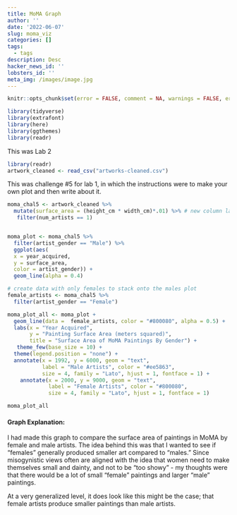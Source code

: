 ```yaml
---
title: MoMA Graph
author: ''
date: '2022-06-07'
slug: moma_viz
categories: []
tags:
  - tags
description: Desc
hacker_news_id: ''
lobsters_id: ''
meta_img: /images/image.jpg
---
```



```r
knitr::opts_chunk$set(error = FALSE, comment = NA, warnings = FALSE, errors = FALSE, messages = FALSE, tidy = FALSE, cache = TRUE)
```



```r
library(tidyverse)
library(extrafont)
library(here)
library(ggthemes)
library(readr)
```

This was Lab 2



```r
library(readr)
artwork_cleaned <- read_csv("artworks-cleaned.csv")
```

This was challenge #5 for lab 1, in which the instructions were to make your own plot and then write about it.  

```r
moma_chal5 <- artwork_cleaned %>% 
  mutate(surface_area = (height_cm * width_cm)*.01) %>% # new column labeled hw_ratio, meters squared!
   filter(num_artists == 1)


moma_plot <- moma_chal5 %>% 
  filter(artist_gender == "Male") %>%
  ggplot(aes(
  x = year_acquired,
  y = surface_area,
  color = artist_gender)) +
  geom_line(alpha = 0.4)

# create data with only females to stack onto the males plot
female_artists <- moma_chal5 %>% 
  filter(artist_gender == "Female")

moma_plot_all <- moma_plot + 
  geom_line(data =  female_artists, color = "#800080", alpha = 0.5) +
  labs(x = "Year Acquired",
       y = "Painting Surface Area (meters squared)",
       title = "Surface Area of MoMA Paintings By Gender") +
   theme_few(base_size = 10) +
  theme(legend.position = "none") +
  annotate(x = 1992, y = 6000, geom = "text", 
           label = "Male Artists", color = "#ee5863", 
           size = 4, family = "Lato", hjust = 1, fontface = 1) +
    annotate(x = 2000, y = 9000, geom = "text",  
             label = "Female Artists", color = "#800080", 
             size = 4, family = "Lato", hjust = 1, fontface = 1)

moma_plot_all
```

#### Graph Explanation:  

I had made this graph to compare the surface area of paintings in MoMA by female and male artists. The idea behind this was that I wanted to see if "females" generally produced smaller art compared to "males." Since misogynistic views often are aligned with the idea that women need to make themselves small and dainty, and not to be "too showy" - my thoughts were that there would be a lot of small "female" paintings and larger "male" paintings.  

At a very generalized level, it does look like this might be the case; that female artists produce smaller paintings than male artists.  



